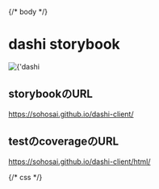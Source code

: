 
{/* body */}
<div className='container'>
  <h1 className="title">dashi storybook</h1>
  <div className="logo-box">
      <img
          src={Logo}
          width={200}
          height={200}
          alt={'dashi logo'}
      />
  </div>
  <h2>storybookのURL</h2>
  <a href='https://sohosai.github.io/dashi-client/'>
    <p className='link'>https://sohosai.github.io/dashi-client/</p>
  </a>
  <h2>testのcoverageのURL</h2>
  <a href='https://sohosai.github.io/dashi-client/html/'>
    <p className='link'>https://sohosai.github.io/dashi-client/html/</p>
  </a>
</div>

{/* css */}
<style>
    {`
    .sbdocs {
      margin: 0;
      padding: 0;
      background-color: #fffdf3;
    }
    .container {
      width: calc(100% - 40px);
      max-width: 800px;
      margin: 40px auto 0 auto;
      padding: 0 20px 0 20px;
    }
    .title {
      text-align: center;
      font-size: 40px;
      margin-bottom: 50px;
    }
    .logo-box {
      display: flex;
      justify-content: center;
      margin: 0 0 50px 0;
    }
    .link {
      font-size: 20px;
      color:rgb(3, 174, 160);
      text-decoration: underline;
    }
  `}
</style>